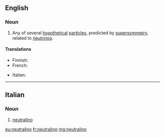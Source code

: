 ==English==

===Noun===
{{wikipedia}}
{{en-noun}}

# {{context|physics|lang=en}} Any of several [[hypothetical]] [[particle]]s, predicted by [[supersymmetry]], related to [[neutrino]]s.

====Translations====
{{trans-top|hypothetical particle}}
* Finnish: {{t|fi|neutraliino}}
* French: {{t+|fr|neutralino|m}}
{{trans-mid}}
* Italian: {{t|it|neutralino}}
{{trans-bottom}}

----

==Italian==

===Noun===
{{wikipedia|lang=it}}
{{it-noun|m}}

# {{context|physics|lang=it}} [[#English|neutralino]]

[[eu:neutralino]]
[[fr:neutralino]]
[[mg:neutralino]]